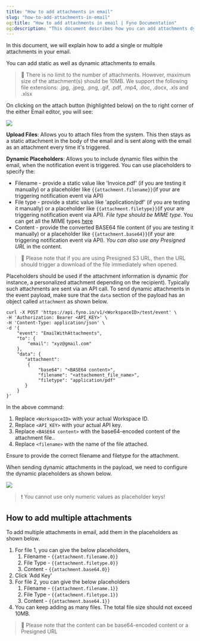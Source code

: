 ```yaml
---
title: "How to add attachments in email"
slug: "how-to-add-attachments-in-email"
og:title: "How to add attachments in email | Fyno Documentation"
og:description: "This document describes how you can add attachments dynamically in the emails you send to your customers."
---
```


In this document, we will explain how to add a single or multiple attachments in your email.

You can add static as well as dynamic attachments to emails

> 📘 There is no limit to the number of attachments. However, maximum size of the attachment(s) should be 10MB. We support the following file extensions: .jpg, .jpeg, .png, .gif, .pdf, .mp4, .doc, .docx, .xls and .xlsx

On clicking on the attach button (highlighted below) on the to right corner of the either Email editor, you will see:

![](/images/138f239-template_email_attachment.png)

**Upload Files**: Allows you to attach files from the system. This then stays as a static attachment in the body of the email and is sent along with the email as an attachment every time it's triggered.

**Dynamic Placeholders**: Allows you to include dynamic files within the email, when the notification event is triggered. You can use placeholders to specify the:

-   Filename - provide a static value like 'Invoice.pdf' (if you are testing it manually) or a placeholder like `{{attachment.filename}}`(if your are triggering notification event via API)
-   File type - provide a static value like 'application/pdf' (if you are testing it manually) or a placeholder like `{{attachment.filetype}}`(if your are triggering notification event via API). _File type should be MIME type_. You can get all the MIME types [here](https://developer.mozilla.org/en-US/docs/Web/HTTP/Basics_of_HTTP/MIME_types/Common_types)
-   Content - provide the converted BASE64 file content (if you are testing it manually) or a placeholder like `{{attachment.base64}}`(if your are triggering notification event via API). _You can also use any Presigned URL_ in the content.

> 📘 Please note that if you are using Presigned S3 URL, then the URL should trigger a download of the file immediately when opened.

Placeholders should be used if the attachment information is dynamic (for instance, a personalized attachment depending on the recipient). Typically such attachments are sent via an API call. To send dynamic attachments in the event payload, make sure that the `data` section of the payload has an object called `attachment` as shown below.

```
curl -X POST 'https://api.fyno.io/v1/<WorkspaceID>/test/event' \
-H 'Authorization: Bearer <API_KEY>' \
-H 'Content-Type: application/json' \
-d '{
    "event": "EmailWithAttachments",
    "to": {
        "email": "xyz@gmail.com"
    },
    "data": {
       "attachment":
        {
            "base64": "<BASE64 content>",
            "filename": "<attachement_file_name>",
            "filetype": "application/pdf"
       }
    }
}'
```

In the above command:

1. Replace `<WorkspaceID>` with your actual Workspace ID.
2. Replace `<API_KEY>` with your actual API key.
3. Replace `<BASE64 content>` with the base64-encoded content of the attachment file..
4. Replace `<filename>` with the name of the file attached.

Ensure to provide the correct filename and filetype for the attachment.

When sending dynamic attachments in the payload, we need to configure the dynamic placeholders as shown below.

![](/images/04ac879-image.png)

> ❗️ You cannot use only numeric values as placeholder keys!

## How to add multiple attachments

To add multiple attachments in email, add them in the placeholders as shown below.

1. For file 1, you can give the below placeholders,
    1. Filename - `{{attachment.filename.0}}`
    2. File Type - `{{attachment.filetype.0}}`
    3. Content - `{{attachment.base64.0}}`
2. Click 'Add Key'
3. For file 2, you can give the below placeholders
    1. Filename - `{{attachment.filename.1}}`
    2. File Type - `{{attachment.filetype.1}}`
    3. Content - `{{attachment.base64.1}}`
4. You can keep adding as many files. The total file size should not exceed 10MB.

> 📘 Please note that the content can be base64-encoded content or a Presigned URL
